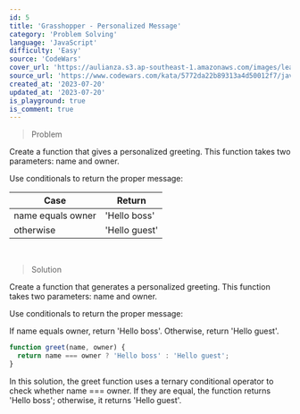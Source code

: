 ```yaml
---
id: 5
title: 'Grasshopper - Personalized Message'
category: 'Problem Solving'
language: 'JavaScript'
difficulty: 'Easy'
source: 'CodeWars'
cover_url: 'https://aulianza.s3.ap-southeast-1.amazonaws.com/images/learn/learn-problem-solving.png'
source_url: 'https://www.codewars.com/kata/5772da22b89313a4d50012f7/javascript'
created_at: '2023-07-20'
updated_at: '2023-07-20'
is_playground: true
is_comment: true
---
```


> Problem

Create a function that gives a personalized greeting. This function takes two parameters: name and owner.

Use conditionals to return the proper message:

| Case              | Return        |
| ----------------- | ------------- |
| name equals owner | 'Hello boss'  |
| otherwise         | 'Hello guest' |

&nbsp;

> Solution

Create a function that generates a personalized greeting. This function takes two parameters: name and owner.

Use conditionals to return the proper message:

If name equals owner, return 'Hello boss'.
Otherwise, return 'Hello guest'.

```javascript
function greet(name, owner) {
  return name === owner ? 'Hello boss' : 'Hello guest';
}
```

In this solution, the greet function uses a ternary conditional operator to check whether name === owner. If they are equal, the function returns 'Hello boss'; otherwise, it returns 'Hello guest'.
